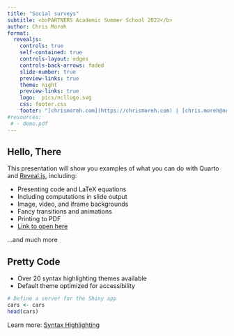 ```yaml
---
title: "Social surveys"
subtitle: <b>PARTNERS Academic Summer School 2022</b>
author: Chris Moreh
format: 
  revealjs:
    controls: true
    self-contained: true
    controls-layout: edges
    controls-back-arrows: faded
    slide-number: true
    preview-links: true
    theme: night
    preview-links: true
    logo:  pics/ncllogo.svg
    css: footer.css
    footer: "[chrismoreh.com](https://chrismoreh.com) | [chris.moreh@newcastle.ac.uk](mailto: chris.moreh@newcastle.ac.uk)"
#resources:
 # - demo.pdf
---
```


## Hello, There

This presentation will show you examples of what you can do with Quarto and [Reveal.js](https://revealjs.com), including:

-   Presenting code and LaTeX equations
-   Including computations in slide output
-   Image, video, and iframe backgrounds
-   Fancy transitions and animations
-   Printing to PDF
- [Link to open here](https://quarto.org/docs/presentations/revealjs/presenting.html)

...and much more

## Pretty Code {auto-animate="true"}

-   Over 20 syntax highlighting themes available
-   Default theme optimized for accessibility

``` r
# Define a server for the Shiny app
cars <- cars
head(cars)
```

::: footer
Learn more: [Syntax Highlighting](https://quarto.org/docs/output-formats/html-code.html#highlighting)
:::

## {background-image="/..pics/Slide1.png" background-size="100%"}

